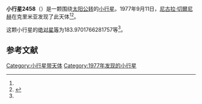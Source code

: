 {{Infobox planet
| bgcolour = #FFFFC0
| name = 2458 Veniakaverin
| symbol = 
| image = 
| caption = 
| discovery = yes
| discovery_ref = 
| discoverer = [[尼古拉·切爾尼赫|尼古拉·切爾尼赫]]
| discovery_site = [[克里米亚|克里米亚]] 
| discovered = 1977年9月11日
| designations = yes
| mp_name = 
| named_after = 
| alt_names = 1977 RC7/ 1974 DG2 / 1975 ER5 / 1980 DT / 1985 AD
| mp_category = [[主带小行星|主带小行星]]
| orbit_ref = <ref name="a">[http://ssd.jpl.nasa.gov/sbdb.cgi?sstr=2458 2458 Veniakaverin] {{Wayback|url=http://ssd.jpl.nasa.gov/sbdb.cgi?sstr=2458 |date=20200820020146 }}，小行星數據庫瀏覽器（JPL Small-Body Database Browser）－[[美国国家航空航天局|美国国家航空航天局]]喷气推进实验室</ref>
| epoch = 2456400.5 (2013年4月18日更新)
| aphelion = {{convert|3.56857419393571|AU|km|3|abbr=on|lk=out}}
| perihelion = {{convert|2.68707834642604|AU|km|3|abbr=on}}
| semimajor = {{convert|3.127826270180875|AU|km|3|abbr=on}}
| eccentricity = 0.140911894
| period = 2020.516313 [[日|日]]<br />5.53[[儒略年|儒略年]]
| avg_speed = 
| inclination = 2.08496092383095
| asc_node = 128.182192716817
| mean_anomaly = 
| arg_peri = 183.9701766281757
| satellites = 
| physical_characteristics = yes
| dimensions = 
| mass = 
| density = 
| surface_grav = 
| escape_velocity = 
| sidereal_day = 
| axial_tilt = 
| pole_ecliptic_lat = 
| pole_ecliptic_lon = 
| albedo = 
| temperatures= 
| temp_name1 = 
| mean_temp_1 = 
| max_temp_1 = 
| temp_name2 = 
| max_temp_2 = 
| spectral_type = 
| abs_magnitude = 183.9701766281757
}}

'''小行星2458'''（{{lang-en|2458 Veniakaverin}}）是一颗围绕[[太阳|太阳]][[公转|公转]]的[[小行星|小行星]]。1977年9月11日，[[尼古拉·切爾尼赫|尼古拉·切爾尼赫]]在克里米亚发现了此天体<ref name="a" /><ref>{{cite news|title=小行星列表|url=http://cfa-www.harvard.edu/iau/lists/NumberedMPs.txt|accessdate=2013-07-08|newspaper=哈佛大学|archive-date=2008-05-17|archive-url=https://web.archive.org/web/20080517010638/http://cfa-www.harvard.edu/iau/lists/NumberedMPs.txt|dead-url=no}}</ref>。

这颗小行星的[[绝对星等|绝对星等]]为183.9701766281757等<ref name="a" />。

==参考文献==
{{reflist}}
{{Minor Planet Number|[[小行星2457|小行星2457]]|[[小行星2459|小行星2459]]}}

{{小天体}}

[[Category:小行星带天体|Category:小行星带天体]]
[[Category:1977年发现的小行星|Category:1977年发现的小行星]]

{{asteroid-stub}}